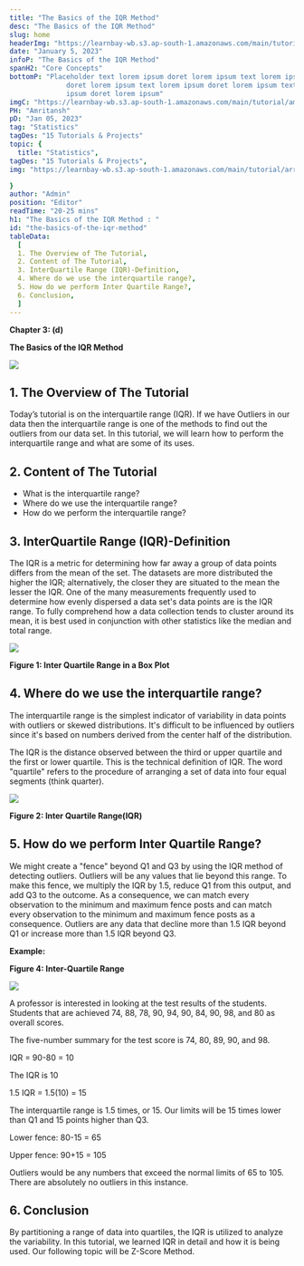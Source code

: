 ```yaml
---
title: "The Basics of the IQR Method"
desc: "The Basics of the IQR Method"
slug: home
headerImg: "https://learnbay-wb.s3.ap-south-1.amazonaws.com/main/tutorial/python.png"
date: "January 5, 2023"
infoP: "The Basics of the IQR Method"
spanH2: "Core Concepts"
bottomP: "Placeholder text lorem ipsum doret lorem ipsum text lorem ipsum
              doret lorem ipsum text lorem ipsum doret lorem ipsum text lorem
              ipsum doret lorem ipsum"
imgC: "https://learnbay-wb.s3.ap-south-1.amazonaws.com/main/tutorial/amritansh.png"
PH: "Amritansh"
pD: "Jan 05, 2023"
tag: "Statistics"
tagDes: "15 Tutorials & Projects"
topic: {
  title: "Statistics",
tagDes: "15 Tutorials & Projects",
img: "https://learnbay-wb.s3.ap-south-1.amazonaws.com/main/tutorial/arrow.png"

}
author: "Admin"
position: "Editor"
readTime: "20-25 mins"
h1: "The Basics of the IQR Method : "
id: "the-basics-of-the-iqr-method"
tableData:
  [
  1. The Overview of The Tutorial, 
  2. Content of The Tutorial,  
  3. InterQuartile Range (IQR)-Definition,  
  4. Where do we use the interquartile range?,  
  5. How do we perform Inter Quartile Range?,
  6. Conclusion,
  ]
---
```





**Chapter 3: (d)**

**The Basics of the IQR Method**




<img src="https://learnbay-wb.s3.ap-south-1.amazonaws.com/main/tutorial/statistics/The+Basics+of+the+IQR+Method.jpg"></img>



## 1. The Overview of The Tutorial

Today’s tutorial is on the interquartile range (IQR). If we have Outliers in our data then the interquartile range is one of the methods to find out the outliers from our data set. In this tutorial, we will learn how to perform the interquartile range and what are some of its uses.


## 2. Content of The Tutorial



* What is the interquartile range?
* Where do we use the interquartile range?
* How do we perform the interquartile range?


## 3. InterQuartile Range (IQR)-Definition

The IQR is a metric for determining how far away a group of data points differs from the mean of the set. The datasets are more distributed the higher the IQR; alternatively, the closer they are situated to the mean the lesser the IQR. One of the many measurements frequently used to determine how evenly dispersed a data set's data points are is the IQR range. To fully comprehend how a data collection tends to cluster around its mean, it is best used in conjunction with other statistics like the median and total range.




<img src="https://learnbay-wb.s3.ap-south-1.amazonaws.com/main/tutorial/statistics/Inter+Quartile+Range+in+a+Box+Plo+sub.jpg"></img>



**Figure 1: Inter Quartile Range in a Box Plot**


## 4. Where do we use the interquartile range?

The interquartile range is the simplest indicator of variability in data points with outliers or skewed distributions. It's difficult to be influenced by outliers since it's based on numbers derived from the center half of the distribution.

The IQR is the distance observed between the third or upper quartile and the first or lower quartile. This is the technical definition of IQR. The word "quartile" refers to the procedure of arranging a set of data into four equal segments (think quarter).




<img src="https://learnbay-wb.s3.ap-south-1.amazonaws.com/main/tutorial/statistics/Inter+Quartile+Range+sub+(1).jpg"></img>



**Figure 2: Inter Quartile Range(IQR)**


## 5. How do we perform Inter Quartile Range?

We might create a "fence" beyond Q1 and Q3 by using the IQR method of detecting outliers. Outliers will be any values that lie beyond this range. To make this fence, we multiply the IQR by 1.5, reduce Q1 from this output, and add Q3 to the outcome. As a consequence, we can match every observation to the minimum and maximum fence posts and can match every observation to the minimum and maximum fence posts as a consequence. Outliers are any data that decline more than 1.5 IQR beyond Q1 or increase more than 1.5 IQR beyond Q3.

**Example:**


**Figure 4: Inter-Quartile Range**



<img src="https://learnbay-wb.s3.ap-south-1.amazonaws.com/main/tutorial/statistics/Inter+Quartile+Range+sub2.jpg"></img>


A professor is interested in looking at the test results of the students. Students that are achieved 74, 88, 78, 90, 94, 90, 84, 90, 98, and 80 as overall scores.

The five-number summary for the test score is 74, 80, 89, 90, and 98.

IQR = 90-80 = 10

The IQR is 10

1.5 IQR = 1.5(10) = 15

The interquartile range is 1.5 times, or 15. Our limits will be 15 times lower than Q1 and 15 points higher than Q3.

Lower fence: 80-15 = 65

Upper fence: 90+15 = 105

Outliers would be any numbers that exceed the normal limits of 65 to 105. There are absolutely no outliers in this instance.


## 6. Conclusion

By partitioning a range of data into quartiles, the IQR is utilized to analyze the variability. In this tutorial, we learned IQR in detail and how it is being used. Our following topic will be Z-Score Method.
